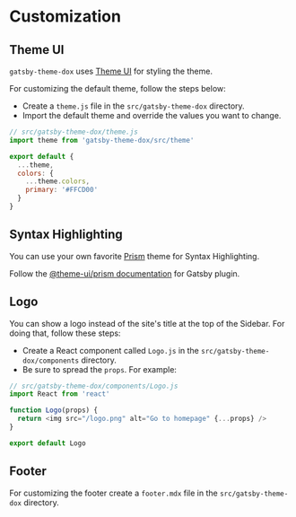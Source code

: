 # Customization

## Theme UI

`gatsby-theme-dox` uses [Theme UI](https://theme-ui.com) for styling the theme.

For customizing the default theme, follow the steps below:

- Create a `theme.js` file in the `src/gatsby-theme-dox` directory.
- Import the default theme and override the values you want to change.

```js
// src/gatsby-theme-dox/theme.js
import theme from 'gatsby-theme-dox/src/theme'

export default {
  ...theme,
  colors: {
    ...theme.colors,
    primary: '#FFCD00'
  }
}
```

## Syntax Highlighting

You can use your own favorite [Prism](https://prismjs.com) theme for Syntax Highlighting.

Follow the [@theme-ui/prism documentation](https://theme-ui.com/prism#gatsby-plugin) for Gatsby plugin.

## Logo

You can show a logo instead of the site's title at the top of the Sidebar. For doing that, follow these steps:

- Create a React component called `Logo.js` in the `src/gatsby-theme-dox/components` directory.
- Be sure to spread the `props`. For example:

```js
// src/gatsby-theme-dox/components/Logo.js
import React from 'react'

function Logo(props) {
  return <img src="/logo.png" alt="Go to homepage" {...props} />
}

export default Logo
```

## Footer

For customizing the footer create a `footer.mdx` file in the `src/gatsby-theme-dox` directory.

